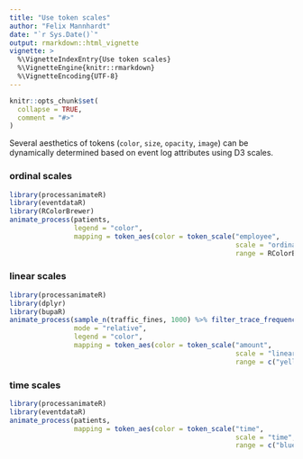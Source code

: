---
title: "Use token scales"
author: "Felix Mannhardt"
date: "`r Sys.Date()`"
output: rmarkdown::html_vignette
vignette: >
  %\VignetteIndexEntry{Use token scales}
  %\VignetteEngine{knitr::rmarkdown}
  %\VignetteEncoding{UTF-8}
---

```{r setup, include = FALSE}
knitr::opts_chunk$set(
  collapse = TRUE,
  comment = "#>"
)
```

Several aesthetics of tokens (`color`, `size`, `opacity`, `image`) can be dynamically determined based on event log attributes using D3 scales.

### ordinal scales
```{r echo = TRUE, message = FALSE}
library(processanimateR)
library(eventdataR)
library(RColorBrewer)
animate_process(patients, 
                legend = "color", 
                mapping = token_aes(color = token_scale("employee", 
                                                        scale = "ordinal", 
                                                        range = RColorBrewer::brewer.pal(8, "Paired"))))
```

### linear scales
```{r echo = TRUE, message = FALSE}
library(processanimateR)
library(dplyr)
library(bupaR)
animate_process(sample_n(traffic_fines, 1000) %>% filter_trace_frequency(percentage = 0.95),
                mode = "relative",
                legend = "color", 
                mapping = token_aes(color = token_scale("amount", 
                                                        scale = "linear", 
                                                        range = c("yellow","red"))))
```

### time scales
```{r echo = TRUE, message = FALSE}
library(processanimateR)
library(eventdataR)
animate_process(patients, 
                mapping = token_aes(color = token_scale("time", 
                                                        scale = "time", 
                                                        range = c("blue","red"))))
```
